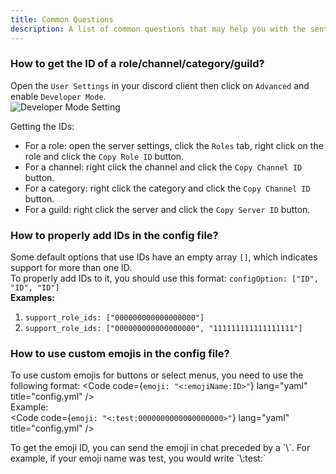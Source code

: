 ```yaml
---
title: Common Questions
description: A list of common questions that may help you with the sentinel tickets bot configuration or setup.
---
```



### How to get the ID of a role/channel/category/guild?
Open the `User Settings` in your discord client then click on `Advanced` and enable `Developer Mode`.  
![Developer Mode Setting](https://imgur.com/3FATEFC.png)

Getting the IDs:
- For a role: open the server settings, click the `Roles` tab, right click on the role and click the `Copy Role ID` button.
- For a channel: right click the channel and click the `Copy Channel ID` button.
- For a category: right click the category and click the `Copy Channel ID` button.
- For a guild: right click the server and click the `Copy Server ID` button.

### How to properly add IDs in the config file?
Some default options that use IDs have an empty array `[]`, which indicates support for more than one ID.  
To properly add IDs to it, you should use this format: `configOption: ["ID", "ID", "ID"]`  
**Examples:**  
1. `support_role_ids: ["000000000000000000"]`
2. `support_role_ids: ["000000000000000000", "111111111111111111"]`

### How to use custom emojis in the config file?
To use custom emojis for buttons or select menus, you need to use the following format:
<Code code={`emoji: "<:emojiName:ID>"`} lang="yaml" title="config.yml" />  
Example:  
<Code code={`emoji: "<:test:0000000000000000000>"`} lang="yaml" title="config.yml" />  

<Aside type="tip">
  To get the emoji ID, you can send the emoji in chat preceded by a `\`.  
  For example, if your emoji name was test, you would write `\:test:`
</Aside>
